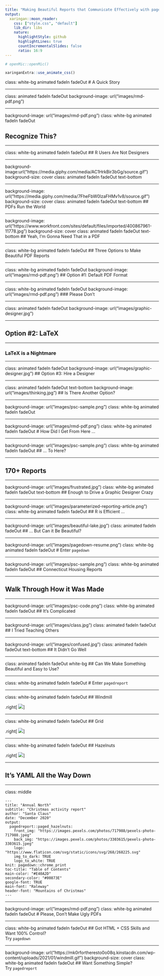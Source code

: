 ```yaml
---
title: "Making Beautiful Reports that Communicate Effectively with pagedown and pagedreport"
output:
  xaringan::moon_reader:
    css: ["style.css", "default"]
    lib_dir: libs
    nature:
      highlightStyle: github
      highlightLines: true
      countIncrementalSlides: false
      ratio: 16:9
---
```




```r
# openMic::openMic()
```

```r
xaringanExtra::use_animate_css()
```

class: white-bg animated fadeIn fadeOut
# A Quick Story

---

class: animated fadeIn fadeOut
background-image: url("images/rmd-pdf.png")

---

background-image: url("images/rmd-pdf.png")
class: white-bg animated fadeIn fadeOut

## Recognize This?




---

class: white-bg animated fadeIn fadeOut
## R Users Are Not Designers

---


background-image:url("https://media.giphy.com/media/AC1HrkBir3bGg/source.gif")
background-size: cover
class: animated fadeIn fadeOut text-bottom

---

background-image: url("https://media.giphy.com/media/7FheFbW0lzaFHMv1v8/source.gif")
background-size: cover
class: animated fadeIn fadeOut text-bottom
## PDFs Run the World

---

background-image: url("https://www.workfront.com/sites/default/files/imported/400867961-11778.jpg")
background-size: cover
class: animated fadeIn fadeOut text-bottom
## Yeah, I'm Gonna Need That in a PDF


---

class: white-bg animated fadeIn fadeOut
## Three Options to Make Beautiful PDF Reports

---


class: white-bg animated fadeIn fadeOut
background-image: url("images/rmd-pdf.png")
## Option #1: Default PDF Format

---


class: white-bg animated fadeIn fadeOut
background-image: url("images/rmd-pdf.png")
### Please Don't

---


class: animated fadeIn fadeOut
background-image: url("images/graphic-designer.jpg")

---

## Option #2: LaTeX

---

### LaTeX is a Nightmare


---


class: animated fadeIn fadeOut
background-image: url("images/graphic-designer.jpg")
## Option #3: Hire a Designer

---

class: animated fadeIn fadeOut text-bottom
background-image: url("images/thinking.jpg")
## Is There Another Option?


---

background-image: url("images/psc-sample.png")
class: white-bg animated fadeIn fadeOut

---

background-image: url("images/rmd-pdf.png")
class: white-bg animated fadeIn fadeOut
# How Did I Get From Here ... 

---

background-image: url("images/psc-sample.png")
class: white-bg animated fadeIn fadeOut
## ... To Here?

---

## 170+ Reports

---

background-image: url("images/frustrated.jpg")
class: white-bg animated fadeIn fadeOut text-bottom
## Enough to Drive a Graphic Designer Crazy

---

background-image: url("images/parameterized-reporting-article.png")
class: white-bg animated fadeIn fadeOut
## R is Efficient ... 

---

background-image: url("images/beautiful-lake.jpg")
class: animated fadeIn fadeOut
## ... But Can it Be Beautiful?




---

background-image: url("images/pagedown-resume.png")
class: white-bg animated fadeIn fadeOut
# Enter `pagedown`

---

background-image: url("images/psc-sample.png")
class: white-bg animated fadeIn fadeOut
## Connecticut Housing Reports

---

## Walk Through How it Was Made

---

background-image: url("images/psc-code.png")
class: white-bg animated fadeIn fadeOut
## It's Complicated



---

background-image: url("images/class.jpg")
class: animated fadeIn fadeOut
## I Tried Teaching Others

---

background-image: url("images/confused.jpg")
class: animated fadeIn fadeOut text-bottom
## It Didn't Go Well

---

class: animated fadeIn fadeOut white-bg
## Can We Make Something Beautiful and Easy to Use? 

---

class: white-bg animated fadeIn fadeOut
# Enter `pagedreport`

---

class: white-bg animated fadeIn fadeOut
## Windmill

.right[
![](https://mk0rfortheresto0o08q.kinstacdn.com/wp-content/uploads/2021/01/windmill.gif)
]

---

class: white-bg animated fadeIn fadeOut
## Grid

.right[
![](https://mk0rfortheresto0o08q.kinstacdn.com/wp-content/uploads/2021/01/grid.gif)
]

---

class: white-bg animated fadeIn fadeOut
## Hazelnuts

.right[
![](https://mk0rfortheresto0o08q.kinstacdn.com/wp-content/uploads/2021/01/hazelnuts.gif)
]


---

## It's YAML All the Way Down

---

class: middle

```
---
title: "Annual North"
subtitle: "Christmas activity report"
author: "Santa Claus"
date: "December 2020"
output:
  pagedreport::paged_hazelnuts:
    front_img: "https://images.pexels.com/photos/717988/pexels-photo-717988.jpeg"
    back_img: "https://images.pexels.com/photos/3303615/pexels-photo-3303615.jpeg"
    logo: "https://www.flaticon.com/svg/static/icons/svg/268/268225.svg"
    img_to_dark: TRUE
    logo_to_white: TRUE
knit: pagedown::chrome_print
toc-title: "Table of Contents"
main-color: "#E40A2D"
secondary-color: "#00873E"
google-font: TRUE
main-font: "Raleway"
header-font: "Mountains of Christmas"
---
```

---

background-image: url("images/rmd-pdf.png")
class: white-bg animated fadeIn fadeOut
# Please, Don't Make Ugly PDFs

---

class: white-bg animated fadeIn fadeOut
## Got HTML + CSS Skills and Want 100% Control?<br>Try `pagedown`

---

background-image: url("https://mk0rfortheresto0o08q.kinstacdn.com/wp-content/uploads/2021/01/windmill.gif")
background-size: cover
class: white-bg animated fadeIn fadeOut
## Want Something Simple?<br>Try `pagedreport`







